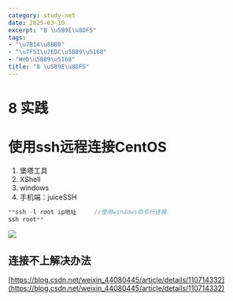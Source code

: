 ```yaml
---
category: study-net
date: 2025-03-10
excerpt: "8 \u5B9E\u8DF5"
tags:
- "\u7B14\u8BB0"
- "\u7F51\u7EDC\u5B89\u5168"
- "Web\u5B89\u5168"
title: "8 \u5B9E\u8DF5"
---
```

# 8 实践

# 使用ssh远程连接CentOS

1. 堡塔工具
2. XShell
3. windows
4. 手机端：juiceSSH


```C++
**ssh -l root ip地址     //使用windows命令行连接
ssh root**
```

![](https://cdn.jsdelivr.net/gh/yy0691/img-bed@main/Net_Safe_FeiShu/MWDTbTRXGohVv3xF7fRc8tCsnrb.png)

## 连接不上解决办法

[https://blog.csdn.net/weixin_44080445/article/details/110714332](https://blog.csdn.net/weixin_44080445/article/details/110714332)



